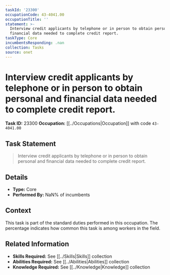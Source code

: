 ```yaml
---
taskId: '23300'
occupationCode: 43-4041.00
occupationTitle: ''
statement: >-
  Interview credit applicants by telephone or in person to obtain personal and
  financial data needed to complete credit report.
taskType: Core
incumbentsResponding: .nan
collection: Tasks
source: onet
---
```

# Interview credit applicants by telephone or in person to obtain personal and financial data needed to complete credit report.

**Task ID:** 23300
**Occupation:** [[../Occupations|Occupation]] with code `43-4041.00`

## Task Statement

> Interview credit applicants by telephone or in person to obtain personal and financial data needed to complete credit report.

## Details

- **Type:** Core
- **Performed By:** NaN% of incumbents

## Context

This task is part of the standard duties performed in this occupation. The percentage indicates how common this task is among workers in the field.

## Related Information

- **Skills Required:** See [[../Skills|Skills]] collection
- **Abilities Required:** See [[../Abilities|Abilities]] collection
- **Knowledge Required:** See [[../Knowledge|Knowledge]] collection

